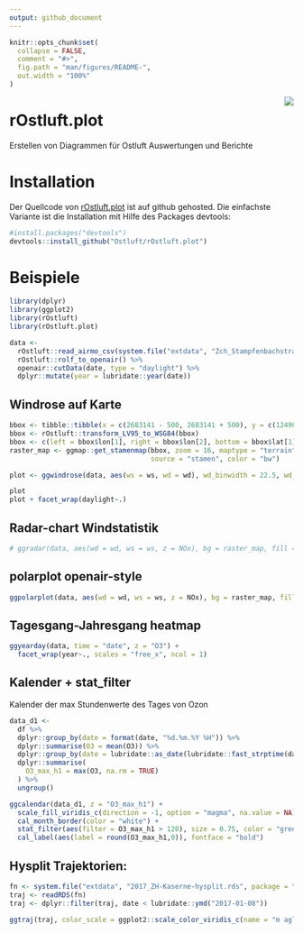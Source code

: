 ```yaml
---
output: github_document
---
```

<!-- README.md is generated from README.Rmd. Please edit that file -->



```r
knitr::opts_chunk$set(
  collapse = FALSE,
  comment = "#>",
  fig.path = "man/figures/README-",
  out.width = "100%"
)
```

<img src="man/figures/logo.png" align="right" />

# rOstluft.plot

Erstellen von Diagrammen für Ostluft Auswertungen und Berichte


# Installation

Der Quellcode von [rOstluft.plot](https://github.com/Ostluft/rOstluft.plot) ist auf github gehosted. Die einfachste 
Variante ist die Installation mit Hilfe des Packages devtools:

```r
#install.packages("devtools")
devtools::install_github("Ostluft/rOstluft.plot")
```



# Beispiele


```r
library(dplyr)
library(ggplot2)
library(rOstluft)
library(rOstluft.plot)

data <-
  rOstluft::read_airmo_csv(system.file("extdata", "Zch_Stampfenbachstrasse_2010-2014.csv", package = "rOstluft.data", mustWork = TRUE)) %>%
  rOstluft::rolf_to_openair() %>%
  openair::cutData(date, type = "daylight") %>% 
  dplyr::mutate(year = lubridate::year(date))
```





## Windrose auf Karte
```r
bbox <- tibble::tibble(x = c(2683141 - 500, 2683141 + 500), y = c(1249040 - 500, 1249040 + 500))
bbox <- rOstluft::transform_LV95_to_WSG84(bbox)
bbox <- c(left = bbox$lon[1], right = bbox$lon[2], bottom = bbox$lat[1], top = bbox$lat[2])
raster_map <- ggmap::get_stamenmap(bbox, zoom = 16, maptype = "terrain",
                                   source = "stamen", color = "bw")

plot <- ggwindrose(data, aes(ws = ws, wd = wd), wd_binwidth = 22.5, wd_cutfun = cut_wd.fun(binwidth = 22.5), ws_cutfun = cut_ws.fun(binwidth = 1, ws_max = 5), bg = raster_map)

plot
plot + facet_wrap(daylight~.)
```




## Radar-chart Windstatistik
```r
# ggradar(data, aes(wd = wd, ws = ws, z = NOx), bg = raster_map, fill = "blue", color = "blue", alpha = 0.5) + ylab("NOx")
```




## polarplot openair-style
```r
ggpolarplot(data, aes(wd = wd, ws = ws, z = NOx), bg = raster_map, fill_scale = scale_fill_gradientn(colours = alpha(matlab::jet.colors(100), 0.75), na.value = NA), breaks = seq(0,10,2))
```





## Tagesgang-Jahresgang heatmap
```r
ggyearday(data, time = "date", z = "O3") +
  facet_wrap(year~., scales = "free_x", ncol = 1)
```





## Kalender + stat_filter

Kalender der max Stundenwerte des Tages von Ozon  

```r
data_d1 <- 
  df %>% 
  dplyr::group_by(date = format(date, "%d.%m.%Y %H")) %>% 
  dplyr::summarise(O3 = mean(O3)) %>% 
  dplyr::group_by(date = lubridate::as_date(lubridate::fast_strptime(date, format = "%d.%m.%Y %H", lt = FALSE))) %>% 
  dplyr::summarise(
    O3_max_h1 = max(O3, na.rm = TRUE)
  ) %>% 
  ungroup()

ggcalendar(data_d1, z = "O3_max_h1") +
  scale_fill_viridis_c(direction = -1, option = "magma", na.value = NA) +
  cal_month_border(color = "white") +
  stat_filter(aes(filter = O3_max_h1 > 120), size = 0.75, color = "green", fill = NA, shape = 21) +
  cal_label(aes(label = round(O3_max_h1,0)), fontface = "bold")
```








## Hysplit Trajektorien:
```r
fn <- system.file("extdata", "2017_ZH-Kaserne-hysplit.rds", package = "rOstluft.data")
traj <- readRDS(fn)
traj <- dplyr::filter(traj, date < lubridate::ymd("2017-01-08"))

ggtraj(traj, color_scale = ggplot2::scale_color_viridis_c(name = "m agl."))
```




